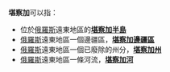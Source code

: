 '''堪察加'''可以指：
*位於[[俄羅斯|俄羅斯]]遠東地區的'''[[堪察加半島|堪察加半島]]'''
*[[俄羅斯|俄羅斯]]遠東地區一個邊疆區，'''[[堪察加邊疆區|堪察加邊疆區]]'''
*[[俄羅斯|俄羅斯]]遠東地區一個已廢除的州分，'''[[堪察加州|堪察加州]]'''
*[[俄羅斯|俄羅斯]]遠東地區一條河流，'''[[堪察加河|堪察加河]]'''

{{disambig|Cat=三字地名消歧义}}